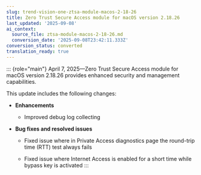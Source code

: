 ```yaml
---
slug: trend-vision-one-ztsa-module-macos-2-18-26
title: Zero Trust Secure Access module for macOS version 2.18.26
last_updated: '2025-09-08'
ai_context:
  source_file: ztsa-module-macos-2-18-26.md
  conversion_date: '2025-09-08T23:42:11.333Z'
conversion_status: converted
translation_ready: true
---
```


::: {role="main"}
April 7, 2025—Zero Trust Secure Access module for macOS version 2.18.26 provides enhanced security and management capabilities.

This update includes the following changes:

- **Enhancements**

  - Improved debug log collecting

- **Bug fixes and resolved issues**

  - Fixed issue where in Private Access diagnostics page the round-trip time (RTT) test always fails

  - Fixed issue where Internet Access is enabled for a short time while bypass key is activated
:::
